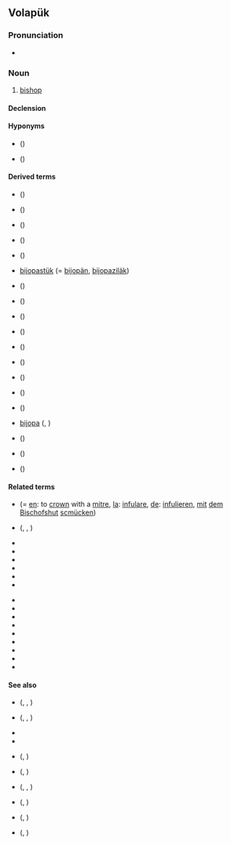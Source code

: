 ==Volapük==

===Pronunciation===
* {{IPA|vo|[biˈʃop]}}

===Noun===
{{vo-noun}}

# {{qualifier|male or female}} [[bishop]]

====Declension====
{{vo-decl-noun}}

====Hyponyms====
* {{l|vo|hibijop}} ({{l|vo|hi-}})
* {{l|vo|jibijop}} ({{l|vo|ji-}})

====Derived terms====
{{top2}}
* {{l|vo|bijopacal}} ({{l|vo|cal}})
* {{l|vo|bijopahät}} ({{l|vo|hät}})
* {{l|vo|bijopam}} ({{l|vo|-am}})
* {{l|vo|bijopapened}} ({{l|vo|pened}})
* {{l|vo|bijopastaf}} ({{l|vo|staf}})
* {{qualifier|older term}} [[bijopastük]] (= [[bijopän]], [[bijopaziläk]])
* {{l|vo|bijopavin}} ({{l|vo|vin}})
* {{l|vo|bijopaziläk}} ({{l|vo|ziläk}})
* {{l|vo|bijopän}} ({{l|vo|-än}})
* {{l|vo|bijopef}} ({{l|vo|-ef}})
{{mid2}}
* {{l|vo|bijopik}} ({{l|vo|-ik}})
* {{l|vo|bijopiko}} ({{l|vo|-iko}})
* {{l|vo|bijopo}} ({{l|vo|-o}})
* {{l|vo|bijopön}} ({{l|vo|-ön}})
* {{l|vo|bijopöp}} ({{l|vo|-öp}})
* {{l|vo|krugastaf}} [[bijopa]] ({{l|vo|krug}}, {{l|vo|staf}})
* {{l|vo|lebijop}} ({{l|vo|le-}})
* {{l|vo|plin-bijop}} ({{l|vo|plin}})
* {{l|vo|vibijop}} ({{l|vo|vi-}})
{{bottom2}}

====Related terms====
{{top2}}
* {{l|vo|bijopahätön}} (= [[en]]: to [[crown]] with a [[mitre]], [[la]]: [[infulare]], [[de]]: [[infulieren]], [[mit]] [[dem]] [[Bischofshut]] [[scmücken]])
* {{l|vo|bijopaklerät}} ({{l|vo|klerät}}, {{l|vo|kler}}, {{l|vo|-ät}})
* {{l|vo|bijopänik}}
* {{l|vo|bijopöpik}}
* {{l|vo|hibijopik}}
* {{l|vo|hilebijop}}
* {{l|vo|hiplin-hibijop}}
* {{l|vo|jibijopik}}
{{mid2}}
* {{l|vo|jilebijop}}
* {{l|vo|jiplin-jibijop}}
* {{l|vo|lebijopän}}
* {{l|vo|lebijopef}}
* {{l|vo|lebijopik}}
* {{l|vo|lebijopiko}}
* {{l|vo|lebijopo}}
* {{l|vo|lebijopöp}}
* {{l|vo|plin-bijopik}}
{{bottom2}}

====See also====
* {{l|vo|hikleudan}} ({{l|vo|hi-}}, {{l|vo|kleud}}, {{l|vo|-an}})
* {{l|vo|hikleudan-hitidan}} ({{l|vo|tid}}, {{l|vo|tidan}}, {{l|vo|tidön}})
* {{l|vo|jikleudan}}
* {{l|vo|jikleudan-jitidan}}
* {{l|vo|kleudan}} ({{l|vo|kleud}}, {{l|vo|-an}})
* {{l|vo|kultan}} ({{l|vo|kult}}, {{l|vo|-an}})
* {{l|vo|lekleudan}} ({{l|vo|le-}}, {{l|vo|kleud}}, {{l|vo|-an}})
* {{l|vo|pastan}} ({{l|vo|past}}, {{l|vo|-an}})
* {{l|vo|papal}} ({{l|vo|pap}}, {{l|vo|-al}})
* {{l|vo|pädan}} ({{l|vo|päd}}, {{l|vo|-an}})